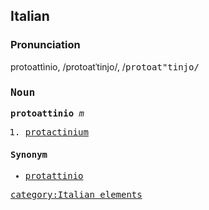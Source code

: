 ==Italian==
===Pronunciation===
protoattìnio, /protoatˈtinjo/, /<tt>protoat"tinjo/
===Noun===
'''protoattinio''' ''m''

# [[protactinium]]

====Synonym====
*[[protattinio]]
[[category:Italian elements]]
